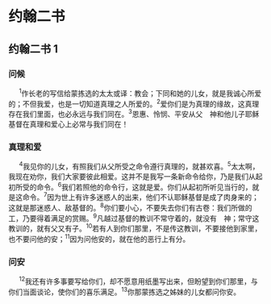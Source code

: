 
# 约翰二书

## 约翰二书 1
### 问候

　 <sup>1</sup>作长老的写信给蒙拣选的太太<Nt>或译：教会；下同</Nt>和她的儿女，就是我诚心所爱的；不但我爱，也是一切知道真理之人所爱的。<sup>2</sup>爱你们是为真理的缘故，这真理存在我们里面，也必永远与我们同在。<sup>3</sup>恩惠、怜悯、平安从父　神和他儿子耶稣基督在真理和爱心上必常与我们同在！<br/>
### 真理和爱

　 <sup>4</sup>我见你的儿女，有照我们从父所受之命令遵行真理的，就甚欢喜。<sup>5</sup>太太啊，我现在劝你，我们大家要彼此相爱。这并不是我写一条新命令给你，乃是我们从起初所受的命令。<sup>6</sup>我们若照他的命令行，这就是爱。你们从起初所听见当行的，就是这命令。<sup>7</sup>因为世上有许多迷惑人的出来，他们不认耶稣基督是成了肉身来的；这就是那迷惑人、敌基督的。<sup>8</sup>你们要小心，不要失去你们<Nt>有古卷：我们</Nt>所做的工，乃要得着满足的赏赐。<sup>9</sup>凡越过基督的教训不常守着的，就没有　神；常守这教训的，就有父又有子。<sup>10</sup>若有人到你们那里，不是传这教训，不要接他到家里，也不要问他的安；<sup>11</sup>因为问他安的，就在他的恶行上有分。<br/>
### 问安

　 <sup>12</sup>我还有许多事要写给你们，却不愿意用纸墨<Add>写出来</Add>，但盼望到你们那里，与你们当面谈论，使你们的喜乐满足。<sup>13</sup>你那蒙拣选之姊妹的儿女都问你安。<br/>
